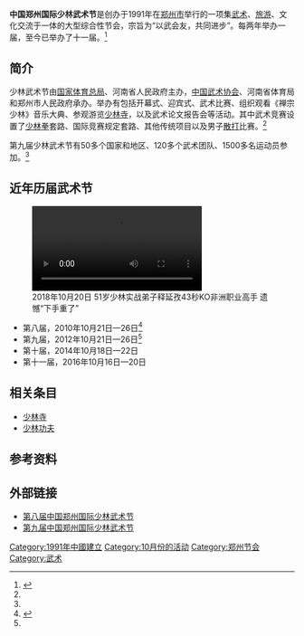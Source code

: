 {{Infobox local festival
|节徽=
|节徽尺寸=
|图片=
|图片尺寸=
|图片说明=
|举办地点=[[河南省|河南省]][[郑州市|郑州市]]
|始创时间=1991年
|主办单位=[[国家体育总局|国家体育总局]]、[[河南省人民政府|河南省人民政府]]
|承办单位=[[中国武术协会|中国武术协会]]、[[河南省体育局|河南省体育局]]<br>[[郑州市人民政府|郑州市人民政府]]
|举行日期=每两年10月下旬
|荣誉称号=
|官网=
}}
'''中国郑州国际少林武术节'''是创办于1991年在[[郑州市|郑州市]]举行的一项集[[武术|武术]]、[[旅游|旅游]]、文化交流于一体的大型综合性节会，宗旨为“以武会友，共同进步”。每两年举办一届，至今已举办了十一届。<ref name="举行">{{cite web |url=http://www.jieday.com/wday/wushujie/4952.html |language= |title=2012年第九届中国郑州国际少林武术节10月21日举行 |publisher=节日网 |date=2012-08-22 |accessdate= |deadurl=yes |archiveurl=https://web.archive.org/web/20140819094027/http://www.jieday.com/wday/wushujie/4952.html |archivedate=2014-08-19 }}</ref>

== 简介 ==
少林武术节由[[国家体育总局|国家体育总局]]、河南省人民政府主办，[[中国武术协会|中国武术协会]]、河南省体育局和郑州市人民政府承办。举办有包括开幕式、迎宾式、武术比赛、组织观看《禅宗少林》音乐大典、参观游览[[少林寺|少林寺]]，以及武术论文报告会等活动。其中武术竞赛设置了[[少林拳|少林拳]]套路、国际竞赛规定套路、其他传统项目以及男子[[散打|散打]]比赛。<ref name="举行"/>

第九届少林武术节有50多个国家和地区、120多个武术团队、1500多名运动员参加。<ref name="举行"/>

== 近年历届武术节 ==
[[File:2018年10月20日_51岁少林实战弟子释延孜43秒KO非洲职业高手_遗憾“下手重了”.webm|2018年10月20日 51岁少林实战弟子释延孜43秒KO非洲职业高手 遗憾“下手重了”]]
*第八届，2010年10月21日—26日<ref >{{cite web |url=http://sports.qianlong.com/4713/2010/10/28/2000@6246644.htm |language= |title=第八届少林武术节落幕 |publisher=郑州日报 |date=2010-10-28 |accessdate= |archive-url=https://web.archive.org/web/20140819084940/http://sports.qianlong.com/4713/2010/10/28/2000@6246644.htm |archive-date=2014-08-19 |dead-url=yes }}</ref>
*第九届，2012年10月21日—26日<ref name="举行"/>
*第十届，2014年10月18日—22日
*第十一届，2016年10月16日—20日

== 相关条目 ==
* [[少林寺|少林寺]]
* [[少林功夫|少林功夫]]

== 参考资料 ==
{{reflist}}

== 外部链接 ==
*[https://web.archive.org/web/20140819090455/http://sports.qianlong.com/4713/2010/10/19/Zt2000@6210477.htm 第八届中国郑州国际少林武术节]
*[https://web.archive.org/web/20140905074354/http://news.shangdu.com/wushu2012/ 第九届中国郑州国际少林武术节]

{{河南节会}}
{{少林寺}}
[[Category:1991年中國建立|Category:1991年中國建立]]
[[Category:10月份的活动|Category:10月份的活动]]
[[Category:郑州节会|Category:郑州节会]]
[[Category:武术|Category:武术]]